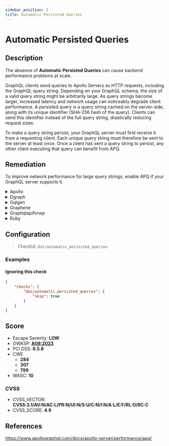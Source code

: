 ```yaml
---
sidebar_position: 2
title: Automatic Persisted Queries
---
```


# Automatic Persisted Queries

## Description

The absence of **Automatic Persisted Queries** can cause backend performance problems at scale.

GraphQL clients send queries to Apollo Servers as HTTP requests, including the GraphQL query string.
Depending on your GraphQL schema, the size of a valid query string might be arbitrarily large. As query strings become larger, increased latency and network usage can noticeably degrade client performance.
A persisted query is a query string cached on the server-side, along with its unique identifier (SHA-256 hash of the query). Clients can send this identifier instead of the full query string, drastically reducing request sizes.

To make a query string persist, your GraphQL server must first receive it from a requesting client. Each unique query string must therefore be sent to the server at least once. Once a client has sent a query string to persist, any other client executing that query can benefit from APQ.

## Remediation

To improve network performance for large query strings, enable APQ if your GraphQL server supports it.


<details>
    <summary>Apollo</summary>

Enable Automatic Persisted queries.
For a complete guide on how to do so, see [Apollo's Automatic Persisted Queries documentation](https://www.apollographql.com/docs/apollo-server/performance/apq/).


</details>

<details>
    <summary>Dgraph</summary>

For a complete guide on the matter, see [dgraph's Persisted Queries documentation](https://dgraph.io/docs/graphql/queries/persistent-queries/).


</details>

<details>
    <summary>Gqlgen</summary>

Enable Automatic persisted Queries
For a complete guide on how to do so, see [gqlgen's Automatic Persisted Queries documentation](https://gqlgen.com/reference/apq/).


</details>

<details>
    <summary>Graphene</summary>

Automatic Persisted Queries are not supported by Graphene alone.

However, if you use Graphene with [Django](https://github.com/graphql-python/graphene-django), the [django-graphql-persist](https://github.com/flavors/django-graphql-persist) library allows you to implement Automatic Persisted Queries.


</details>

<details>
    <summary>Graphqlapiforwp</summary>

Automatic Persisted Queries on graphqlapiforwp are different than with other engines.
Learn more on [graphqlapiforwp's Persisted Query guide](https://graphql-api.com/guides/use/creating-a-persisted-query/). You can also implement custom persisted queries using [WP GraphQL Lock](https://github.com/valu-digital/wp-graphql-lock).


</details>

<details>
    <summary>Ruby</summary>

Add graphql-persisted_queries to your Gemfile `gem 'graphql-persisted_queries'` and add the plugin to your schema class:

```ruby
class GraphqlSchema < GraphQL::Schema
  use GraphQL::PersistedQueries
end
```

Pass the `:extensions` argument as part of a context to all calls of `GraphqlSchema#execute`,
usually it happens in `GraphqlController`, `GraphqlChannel` and tests:

```ruby
GraphqlSchema.execute(
  params[:query],
  variables: ensure_hash(params[:variables]),
  context: {
    extensions: ensure_hash(params[:extensions])
  },
  operation_name: params[:operationName]
)
```

Source: https://github.com/DmitryTsepelev/graphql-ruby-persisted_queries.


</details>

## Configuration

> CheckId: `dos/automatic_persisted_queries`


### Examples


#### Ignoring this check

```json
{
    "checks": {
        "dos/automatic_persisted_queries": {
            "skip": true
        }
    }
}
```




## Score

- Escape Severity: **<span className="low-severity">LOW</span>**
- OWASP: **[A08:2023](https://github.com/OWASP/API-Security/blob/master/editions/2023/en/0xa8-lack-of-protection-from-automated-threats.md)**
- PCI DSS: **6.5.8**
- CWE
  - **284**
  - **307**
  - **799**
- WASC: **10**



### CVSS

- CVSS_VECTOR: **CVSS:3.1/AV:N/AC:L/PR:N/UI:N/S:U/C:N/I:N/A:L/E:F/RL:O/RC:C**
- CVSS_SCORE: **4.9**

## References

https://www.apollographql.com/docs/apollo-server/performance/apq/
